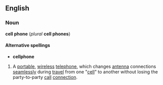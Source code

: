 ==English==
=== Noun ===
'''cell phone''' (''plural'' '''cell phones''')

====Alternative spellings====
*'''cellphone'''

#A [[portable]], [[wireless]] [[telephone]], which changes [[antenna]] connections [[seamlessly]] during [[travel]] from one "[[cell]]" to another without losing the party-to-party [[call]] [[connection]].